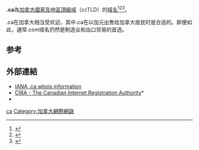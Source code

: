 {{expand English|time=2018-04-01T09:05:11+00:00}}
{{noteTA|1=zh-cn:国家和地区顶级域; zh-hk:國家及地區頂級域; zh-tw:國碼頂級網域名稱;|2=zh-cn:顶级域; zh-hk:頂級域; zh-tw:頂級網域;}}
{{Infobox Top level domain
|name=.ca
|background=#CCF
|introduced=1987
|type=[[國家和地區頂級域|國家和地區頂級域]] 
|status=有效
|registry={{link-en|加拿大互联网注册局|Canadian Internet Registration Authority}}
|sponsor=[[加拿大政府|加拿大政府]]
|intendeduse=與[[加拿大|加拿大]]有關的網站
|registereddomains=超过230万
|dateregistereddomains=Q4 2015
|refregistereddomains=<ref>{{Cite web|title=Canadian Internet Registration Authority Factbook 2015|url=http://cira.ca/factbook/current/ca-performance.html|accessdate=2015-04-03|archiveurl=https://www.webcitation.org/6XfT4JHk4?url=http://cira.ca/factbook/current/ca-performance.html|archivedate=2015-04-09|deadurl=yes|df=}}</ref>
|restrictions=注册人有加拿大常住证明
|structure=一般情况下只能在省级二级域名的子域名下注册，现在任何人都可以在二级域名上注册。
|document=[http://www.cira.ca/policies/ 官方文档]
|disputepolicy=[https://cira.ca/legal-policy-compliance/cdrp-process-and-decisions CIRA域名争议解决政策 (CDRP)]
|website=[http://www.cira.ca/ CIRA]|dnssec=yes<ref name=dnssec>{{cite web|url=http://cira.ca/content/dnssec-securing-domain-name-system|title=DNSSEC: Securing the domain name system|publisher={{tsl|en|Canadian Internet Registration Authority||Canadian Internet Registration Authority}}|deadurl=yes|archiveurl=https://web.archive.org/web/20151117025355/http://cira.ca/content/dnssec-securing-domain-name-system|archivedate=2015年11月17日|df=|accessdate=2018年5月31日}}</ref>
}}
'''.ca'''為[[加拿大|加拿大]][[國家及地區頂級域|國家及地區頂級域]]（ccTLD）的[[域名|域名]]<ref>{{Cite book|title=常用电脑词语速查手册|last=何弘主编|first=|publisher=西安：西安出版社|date=2000-07|isbn=7-80594-644-2|location=|pages=201-202}}</ref><ref>{{Cite book|title=英德汉广播电视技术词典|last=（德）赫伯特·蒂尔曼（Herbert Tillmann）编；梁瑛等译|first=|publisher=北京：中国广播电视出版社|year=2002|isbn=7-5043-3793-5|location=|pages=440-442}}</ref><ref>{{Cite book|title=大学计算机基础|last=刘丕娥主编|first=|publisher=哈尔滨：哈尔滨工业大学出版社|year=2010|isbn=978-7-5603-3056-3|location=|pages=342-345}}</ref>。

.ca在加拿大相当受欢迎，其中.ca在以加元出售给加拿大居民时是合适的。即便如此，通常.com域名仍然是制造业和出口贸易的首选。

== 参考 ==
{{reflist}}

== 外部連結 ==
* [http://www.iana.org/root-whois/ca.htm IANA .ca whois information]{{Wayback|url=http://www.iana.org/root-whois/ca.htm |date=20071023155138 }}
* [http://www.cira.ca/ CIRA - The Canadian Internet Registration Authority]*{{Wayback|url=http://www.cira.ca/ |date=20060428125012 }}
*

{{CcTLD}}{{网络小作品}}
[[Category:國家及地區頂級域|ca]]
[[Category:加拿大網際網路|Category:加拿大網際網路]]